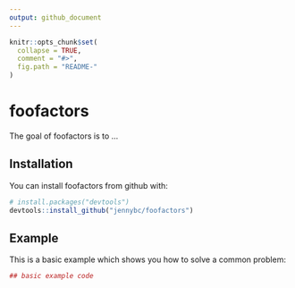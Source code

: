```yaml
---
output: github_document
---
```


<!-- README.md is generated from README.Rmd. Please edit that file -->

```r
knitr::opts_chunk$set(
  collapse = TRUE,
  comment = "#>",
  fig.path = "README-"
)
```

# foofactors

The goal of foofactors is to ...

## Installation

You can install foofactors from github with:

```r
# install.packages("devtools")
devtools::install_github("jennybc/foofactors")
```

## Example

This is a basic example which shows you how to solve a common problem:

```r
## basic example code
```
